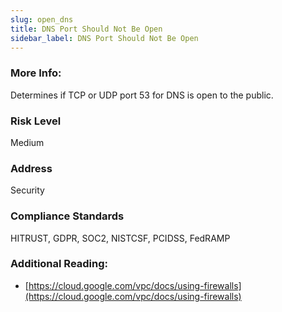 ```yaml
---
slug: open_dns
title: DNS Port Should Not Be Open
sidebar_label: DNS Port Should Not Be Open
---
```


### More Info:

Determines if TCP or UDP port 53 for DNS is open to the public.

### Risk Level

Medium

### Address

Security

### Compliance Standards

HITRUST, GDPR, SOC2, NISTCSF, PCIDSS, FedRAMP

### Additional Reading:

- [https://cloud.google.com/vpc/docs/using-firewalls](https://cloud.google.com/vpc/docs/using-firewalls) 

